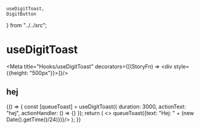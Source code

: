     useDigitToast,
    DigitButton
} from "../../src";

# useDigitToast

<Meta title="Hooks/useDigitToast" decorators={[(StoryFn) => <div style={{height: "500px"}}><StoryFn/></div>]}/>

## hej

<Preview>
    <Story name="Standard">
        {() => {
            const [queueToast] = useDigitToast({
                duration: 3000,
                actionText: "hej",
                actionHandler: () => {}
            });
            return (
                <>
                    <DigitButton raised primary onClick={() => queueToast({text: "Hej: " + (new Date().getTime()/24)})}/>
                </>
            );
        }}
    </Story>
</Preview>

<Props of={useDigitToast} />